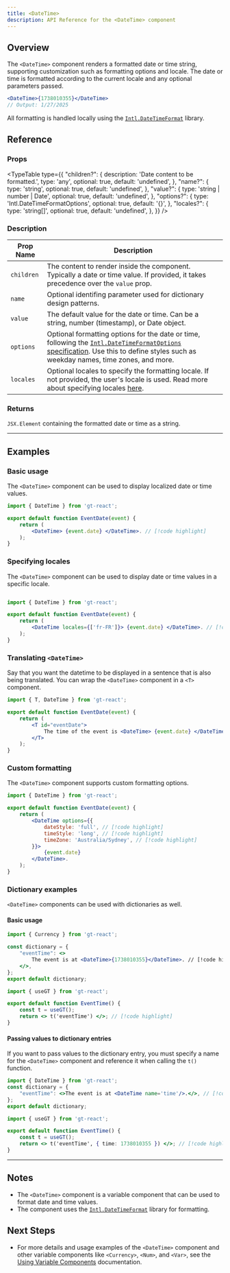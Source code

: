 ```yaml
---
title: <DateTime>
description: API Reference for the <DateTime> component
---
```


## Overview

The `<DateTime>` component renders a formatted date or time string, supporting customization such as formatting options and locale.
The date or time is formatted according to the current locale and any optional parameters passed.

```jsx
<DateTime>{1738010355}</DateTime>
// Output: 1/27/2025
```

All formatting is handled locally using the [`Intl.DateTimeFormat`](https://developer.mozilla.org/en-US/docs/Web/JavaScript/Reference/Global_Objects/Intl/DateTimeFormat) library.

## Reference

### Props

<TypeTable
  type={{
    "children?": {
        description: 'Date content to be formatted.',
        type: 'any',
        optional: true,
        default: 'undefined',
    },
    "name?": {
        type: 'string',
        optional: true,
        default: 'undefined',
    },
    "value?": {
        type: 'string | number | Date',
        optional: true,
        default: 'undefined',
    },
    "options?": {
        type: 'Intl.DateTimeFormatOptions',
        optional: true,
        default: '{}',
    },
    "locales?": {
        type: 'string[]',
        optional: true,
        default: 'undefined',
    },
  }}
/>

### Description
| Prop Name | Description |
|-----------|-------------|
| `children` | The content to render inside the component. Typically a date or time value. If provided, it takes precedence over the `value` prop. |
| `name`     | Optional identifing parameter used for dictionary design patterns. |
| `value`    | The default value for the date or time. Can be a string, number (timestamp), or Date object. |
| `options`  | Optional formatting options for the date or time, following the [`Intl.DateTimeFormatOptions` specification](https://developer.mozilla.org/en-US/docs/Web/JavaScript/Reference/Global_Objects/Intl/DateTimeFormat). Use this to define styles such as weekday names, time zones, and more. |
| `locales`  | Optional locales to specify the formatting locale. If not provided, the user's locale is used. Read more about specifying locales [here](https://developer.mozilla.org/en-US/docs/Web/JavaScript/Reference/Global_Objects/Intl#locales_argument).|

### Returns

`JSX.Element` containing the formatted date or time as a string.

---
## Examples

### Basic usage
The `<DateTime>` component can be used to display localized date or time values.

```jsx title="EventDate.jsx" copy
import { DateTime } from 'gt-react';

export default function EventDate(event) {
    return (
        <DateTime> {event.date} </DateTime>. // [!code highlight]
    );
}
```

### Specifying locales
The `<DateTime>` component can be used to display date or time values in a specific locale.

```jsx title="EventDate.jsx" copy

import { DateTime } from 'gt-react';

export default function EventDate(event) {
    return (
        <DateTime locales={['fr-FR']}> {event.date} </DateTime>. // [!code highlight]
    );
}
```


### Translating `<DateTime>`
Say that you want the datetime to be displayed in a sentence that is also being translated.
You can wrap the `<DateTime>` component in a `<T>` component.
```jsx title="EventDate.jsx" copy
import { T, DateTime } from 'gt-react';

export default function EventDate(event) {
    return (
        <T id="eventDate">
            The time of the event is <DateTime> {event.date} </DateTime>. // [!code highlight]
        </T>
    );
}
```

### Custom formatting
The `<DateTime>` component supports custom formatting options.
```jsx title="EventDate.jsx" copy
import { DateTime } from 'gt-react';

export default function EventDate(event) {
    return (
        <DateTime options={{
            dateStyle: 'full', // [!code highlight]
            timeStyle: 'long', // [!code highlight]
            timeZone: 'Australia/Sydney', // [!code highlight]
        }}>
            {event.date}
        </DateTime>.
    );
}
```

### Dictionary examples
`<DateTime>` components can be used with dictionaries as well.
#### Basic usage
```jsx title="dictionary.jsx" copy
import { Currency } from 'gt-react';

const dictionary = {
    "eventTime": <>
        The event is at <DateTime>{1738010355}</DateTime>. // [!code highlight]
    </>,
};
export default dictionary;
```

```jsx title="EventTime.jsx" copy
import { useGT } from 'gt-react';

export default function EventTime() {
    const t = useGT();
    return <> t('eventTime') </>; // [!code highlight]
}
```
#### Passing values to dictionary entries
If you want to pass values to the dictionary entry, you must specify a name for the `<DateTime>` component and reference it when calling the `t()` function.
```jsx title="dictionary.jsx" copy
import { DateTime } from 'gt-react';
const dictionary = {
    "eventTime": <>The event is at <DateTime name='time'/>.</>, // [!code highlight]
};
export default dictionary;
```

```jsx title="EventTime.jsx" copy
import { useGT } from 'gt-react';

export default function EventTime() {
    const t = useGT();
    return <> t('eventTime', { time: 1738010355 }) </>; // [!code highlight]
}
```

---

## Notes
 * The `<DateTime>` component is a variable component that can be used to format date and time values.
 * The component uses the [`Intl.DateTimeFormat`](https://developer.mozilla.org/en-US/docs/Web/JavaScript/Reference/Global_Objects/Intl/DateTimeFormat) library for formatting.

## Next Steps
 * For more details and usage examples of the `<DateTime>` component and other variable components like `<Currency>`, `<Num>`, and `<Var>`,
  see the [Using Variable Components](/docs/react/reference/using-variable-components) documentation.